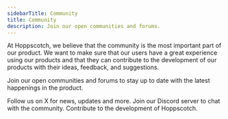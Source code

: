 ```yaml
---
sidebarTitle: Community
title: Community
description: Join our open communities and forums.
---
```


At Hoppscotch, we believe that the community is the most important part of our product. We want to make sure that our users have a great experience using our products and that they can contribute to the development of our products with their ideas, feedback, and suggestions.

Join our open communities and forums to stay up to date with the latest happenings in the product.

<CardGroup cols={2}>
  <Card title="X" icon="x-twitter" href="https://hoppscotch.io/twitter">
    Follow us on X for news, updates and more.
  </Card>
  <Card title="Discord" icon="discord" href="https://hoppscotch.io/discord">
    Join our Discord server to chat with the community.
  </Card>
  <Card title="GitHub" icon="github" href="https://hoppscotch.io/github">
    Contribute to the development of Hoppscotch.
  </Card>
</CardGroup>
